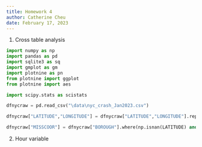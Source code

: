 ```yaml
---
title: Homework 4
author: Catherine Cheu
date: February 17, 2023
---
```


1. Cross table analysis

```python
import numpy as np
import pandas as pd
import sqlite3 as sq
import gmplot as gm
import plotnine as pn
from plotnine import ggplot
from plotnine import aes

import scipy.stats as scistats

dfnycraw = pd.read_csv("\data\nyc_crash_Jan2023.csv")

dfnycraw["LATITUDE","LONGITUDE"] = dfnycraw["LATITUDE","LONGITUDE"].replace(0.0, np.nan)

dfnycraw["MISSCOOR"] = dfnycraw["BOROUGH"].where(np.isnan(LATITUDE) and np.isnan(LONGITUDE))

```

2. Hour variable
